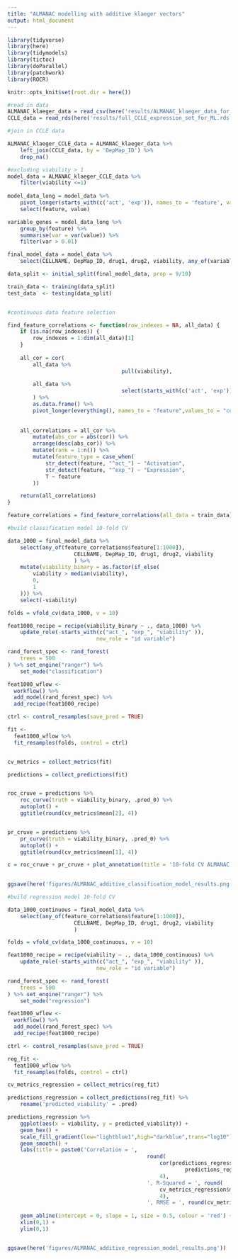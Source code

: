 ```yaml
---
title: "ALMANAC modelling with additive klaeger vectors"
output: html_document
---
```

```r
library(tidyverse)
library(here)
library(tidymodels)
library(tictoc)
library(doParallel)
library(patchwork)
library(ROCR)

knitr::opts_knit$set(root.dir = here())
```

```r
#read in data 
ALMANAC_klaeger_data = read_csv(here('results/ALMANAC_klaeger_data_for_ml_additive.csv'))
CCLE_data = read_rds(here('results/full_CCLE_expression_set_for_ML.rds'))

```

```r

#join in CCLE data 

ALMANAC_klaeger_CCLE_data = ALMANAC_klaeger_data %>% 
	left_join(CCLE_data, by = 'DepMap_ID') %>% 
	drop_na()

```


```r
#excluding viability > 1
model_data = ALMANAC_klaeger_CCLE_data %>% 
	filter(viability <=1)
	
model_data_long = model_data %>% 
	pivot_longer(starts_with(c('act', 'exp')), names_to = 'feature', values_to = 'value') %>% 
	select(feature, value)

variable_genes = model_data_long %>% 
	group_by(feature) %>% 
	summarise(var = var(value)) %>% 
	filter(var > 0.01)

final_model_data = model_data %>% 
	select(CELLNAME, DepMap_ID, drug1, drug2, viability, any_of(variable_genes$feature))

data_split <- initial_split(final_model_data, prop = 9/10)

train_data <- training(data_split)
test_data  <- testing(data_split)


#continuous data feature selection 

find_feature_correlations <- function(row_indexes = NA, all_data) {
	if (is.na(row_indexes)) {
		row_indexes = 1:dim(all_data)[1]
	}
	
	all_cor = cor(
		all_data %>% 
									pull(viability),
								
		all_data %>% 
									select(starts_with(c('act', 'exp')))
		) %>%
		as.data.frame() %>%
		pivot_longer(everything(), names_to = "feature",values_to = "cor")
	
	
	all_correlations = all_cor %>% 
		mutate(abs_cor = abs(cor)) %>% 
		arrange(desc(abs_cor)) %>% 
		mutate(rank = 1:n()) %>%
		mutate(feature_type = case_when(
			str_detect(feature, "^act_") ~ "Activation",
			str_detect(feature, "^exp_") ~ "Expression",
			T ~ feature
		))

	return(all_correlations)	
}

feature_correlations = find_feature_correlations(all_data = train_data)
```

```r
#build classification model 10-fold CV

data_1000 = final_model_data %>% 
	select(any_of(feature_correlations$feature[1:1000]),
					 CELLNAME, DepMap_ID, drug1, drug2, viability
					 ) %>% 
	mutate(viability_binary = as.factor(if_else(
		viability > median(viability),
		0,
		1
	))) %>% 
	select(-viability)

folds = vfold_cv(data_1000, v = 10)

feat1000_recipe = recipe(viability_binary ~ ., data_1000) %>%
	update_role(-starts_with(c("act_", "exp_", "viability" )),
							new_role = "id variable")

rand_forest_spec <- rand_forest(
	trees = 500
) %>% set_engine("ranger") %>%
	set_mode("classification")

feat1000_wflow <- 
  workflow() %>% 
  add_model(rand_forest_spec) %>% 
  add_recipe(feat1000_recipe)

ctrl <- control_resamples(save_pred = TRUE)

fit <- 
  feat1000_wflow %>% 
  fit_resamples(folds, control = ctrl)


cv_metrics = collect_metrics(fit)

predictions = collect_predictions(fit)


roc_cruve = predictions %>%
	roc_curve(truth = viability_binary, .pred_0) %>%
	autoplot() +
	ggtitle(round(cv_metrics$mean[2], 4))


pr_cruve = predictions %>%
	pr_curve(truth = viability_binary, .pred_0) %>%
	autoplot() +
	ggtitle(round(cv_metrics$mean[1], 4))

c = roc_cruve + pr_cruve + plot_annotation(title = '10-fold CV ALMANAC Classification Model Results',
																					 subtitle = 'Classify Viability Below Median')

ggsave(here('figures/ALMANAC_additive_classification_model_results.png'))
```

```r
#build regression model 10-fold CV

data_1000_continuous = final_model_data %>% 
	select(any_of(feature_correlations$feature[1:1000]),
					 CELLNAME, DepMap_ID, drug1, drug2, viability
					 )

folds = vfold_cv(data_1000_continuous, v = 10)

feat1000_recipe = recipe(viability ~ ., data_1000_continuous) %>%
	update_role(-starts_with(c("act_", "exp_", "viability" )),
							new_role = "id variable")

rand_forest_spec <- rand_forest(
	trees = 500
) %>% set_engine("ranger") %>%
	set_mode("regression")

feat1000_wflow <- 
  workflow() %>% 
  add_model(rand_forest_spec) %>% 
  add_recipe(feat1000_recipe)

ctrl <- control_resamples(save_pred = TRUE)

reg_fit <- 
  feat1000_wflow %>% 
  fit_resamples(folds, control = ctrl)

cv_metrics_regression = collect_metrics(reg_fit)

predictions_regression = collect_predictions(reg_fit) %>% 
	rename('predicted_viability' = .pred)

predictions_regression %>% 
	ggplot(aes(x = viability, y = predicted_viability)) +
	geom_hex() +
	scale_fill_gradient(low="lightblue1",high="darkblue",trans="log10") +
	geom_smooth() +
	labs(title = paste0('Correlation = ', 
											round(
												cor(predictions_regression$viability, 
														predictions_regression$predicted_viability),
												4),
											', R-Squared = ', round(
												cv_metrics_regression$mean[2],
												4),
											', RMSE = ', round(cv_metrics_regression$mean[1],
																				 4))) + 
	geom_abline(intercept = 0, slope = 1, size = 0.5, colour = 'red') +
	xlim(0,1) +
	ylim(0,1)


ggsave(here('figures/ALMANAC_additive_regression_model_results.png'))
```